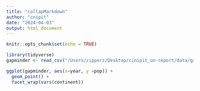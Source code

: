 ```yaml
---
title: "collapMarkdown"
author: "cnipit"
date: "2024-04-03"
output: html_document
---
```


```r
knitr::opts_chunk$set(echo = TRUE)
```

```r
library(tidyverse)
gapminder <- read_csv("/Users/zipperz/Desktop/cinipit_un-report/data/gapminder_data.csv")
```
```r
ggplot(gapminder, aes(x=year, y =pop)) +
  geom_point() +
  facet_wrap(vars(continent))
  
```

